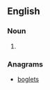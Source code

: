 ==English==

===Noun===
{{head|en|noun plural form}}

# {{plural of|goblet|lang=en}}

===Anagrams===
* [[boglets#English|boglets]]